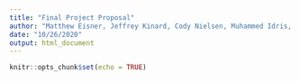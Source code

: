 ```yaml
---
title: "Final Project Proposal"
author: "Matthew Eisner, Jeffrey Kinard, Cody Nielsen, Muhammed Idris, Patrick Origer, Zachary Johnson"
date: "10/26/2020"
output: html_document
---
```


```r
knitr::opts_chunk$set(echo = TRUE)
```

